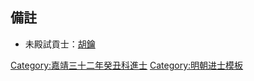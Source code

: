 {{Navbox
|name = 嘉靖三十二年癸丑科殿試金榜
|title = 嘉靖三十二年（[[1553年]]）癸丑科殿試金榜
|titlestyle = background-color:#FFD700;
|image =
|style = width:100%;text-align:center; 
|groupstyle = text-align:center; background-color:#FFD700;
|liststyle = text-align:center;
|state = {{{state<includeonly>|collapsed</includeonly>}}}
|group1 = 第一甲<br>賜進士及第<br>共3名
|list1 = '''[[陳謹|陳　謹]]''' - '''[[曹大章]]''' - '''[[溫應祿]]'''

|group2 = 第二甲<br>賜進士出身<br>共105名
|list2 = [[萬浩|萬　浩]] - [[劉師穎]] - [[陳綰|陳　綰]] - [[龐遠|龐　遠]] - [[姚弘謨]] - [[秦宗道]] - [[陸瓚|陸　瓚]] - [[何東序]] - [[張志孝]] - [[許汝驥]]<br>[[羅廷紳]] - [[楊準 (嘉靖進士)|楊　準]] - [[葉萬祿]] - [[黃鈞|黃　鈞]] - [[李如松 (嘉靖進士)|李如松]] - [[莊士元]] - [[李貴 (嘉靖進士)|李　貴]] - [[呂穆|呂　穆]] - [[胡麟|胡　麟]] - [[趙祖朝]]<br>[[呂旻|呂　旻]] - [[江一麟]] - [[何寵|何　寵]] - [[郭敬賢]] - [[梁夢龍]] - [[齊遇|齊　遇]] - [[鄒察|鄒　察]] - [[周道光]] - [[何汝健]] - [[應明德]]<br>[[李裘|李　裘]] - [[吳遵晦]] - [[鈔介|鈔　介]] - [[曾鎰 (嘉靖進士)|曾　鎰]] - [[謝鵬舉]] - [[阮文中 (嘉靖進士)|阮文中]] - [[孫鳴世]] - [[鄧廷猷]] - [[張大韶]] - [[趙與治]]<br>[[沈志言]] - [[鄭源彬]] - [[徐善慶]] - [[王希烈]] - [[楊綵|楊　綵]] - [[吳邦楨]] - [[祝世廉]] - [[南軒|南　軒]] - [[姜寶|姜　寶]] - [[王學顏 (嘉靖進士)|王學顏]]<br>[[趙祖鵬]] - [[徐炳|徐　炳]] - [[沈繼志]] - [[余朝卿]] - [[瞿晟|瞿　晟]] - [[徐玭|徐　玭]] - [[胡汝嘉]] - [[馮葉|馮　葉]] - [[夏惟純]] - [[劉侃 (嘉靖進士)|劉　侃]]<br>[[曾一經]] - [[喻南嶽]] - [[於惟一|-{於}-惟一]] - [[周賢宣]] - [[孫應鰲]] - [[戴時雍]] - [[孫鋌|孫　鋌]] - [[張大化]] - [[屠寬 (嘉靖進士)|屠　寬]] - [[桂嘉孝]]<br>[[方良曙]] - [[周望|周　望]] - [[王宇 (嘉靖癸丑進士)|王　宇]] - [[顧闕|顧　闕]] - [[金深|金　深]] - [[李元泰]] - [[徐師曾]] - [[金立相]] - [[周時中 (嘉靖進士)|周時中]] - [[王一鹗|楊一鶚]]<br>[[孔惟德]] - [[程金|程　金]] - [[王可大]] - [[張僊|張　僊]] - [[臧繼芳]] - [[張四維]] - [[鍾一元]] - [[周鑑 (嘉靖進士)|周　鑑]] - [[曾傑 (嘉靖進士)|曾　傑]] - [[丘有嵓]]<br>[[程廷策]] - [[方萬有]] - [[張誼|張　誼]] - [[戴一俊]] - [[毛术|毛　术]] - [[林敬|林　敬]] - [[蔣焞|蔣　焞]] - [[黎德充]] - [[凌立|凌　立]] - [[張問行 (嘉靖進士)|張問行]]<br>[[徐用光]] - [[汪春時]] - [[張正位]] - [[胡湧|胡　湧]] - [[胡士彥]]<span style="color: #F7F7F7;"> - －－－ - －－－ - －－－ - －－－ - －－－</span>

|group3 = 第三甲<br>賜同進士出身<br>共295名
|list3 = [[李東華 (嘉靖進士)|李東華]] - [[郭文輔]] - [[姜繼曾]] - [[顧章志]] - [[徐仲楫]] - [[溫如玉]] - [[方敏 (明朝)|方　敏]] - [[周京 (嘉靖進士)|周　京]] - [[呂程|呂　程]] - [[李蓘|李　蓘]]<br>[[吳時來]] - [[徐爌|徐　爌]] - [[李叔和]] - [[蔣應期]] - [[曹灼|曹　灼]] - [[王三錫 (嘉興)|王三錫]] - [[苑囿|苑　囿]] - [[魏元吉]] - [[王其勤]] - [[張求可]]<br>[[李春芳 (嘉靖癸丑進士)|李春芳]] - [[陳奎 (嘉靖進士)|陳　奎]] - [[王學謨]] - [[吳承燾]] - [[鍾沂|鍾　沂]] - [[張九功 (嘉靖進士)|張九功]] - [[唐自化]] - [[江北 (嘉靖進士)|江　北]] - [[吳可行]] - [[陸泰|陸　泰]]<br>[[馬自強]] - [[蔡本端]] - [[葉可成]] - [[梁淮|梁　淮]] - [[李瑤 (嘉靖進士)|李　瑤]] - [[趙桐 (嘉靖進士)|趙　桐]] - [[秦禾|秦　禾]] - [[殷仁|殷　仁]] - [[宋儒 (嘉靖進士)|宋　儒]] - [[汪汝達]]<br>[[李璉 (嘉靖進士)|李　璉]] - [[黃休泰]] - [[李從宜]] - [[鄭茂|鄭　茂]] - [[楊文光]] - [[司馬初]] - [[張巽言]] - [[鄭東|鄭　東]] - [[陳懋觀]] - [[胡應文]]<br>[[張于逵|-{張}-于逵]] - [[曾梅|曾　梅]] - [[史朝宜]] - [[李應元 (嘉靖進士)|李應元]] - [[楊世鳳]] - [[朱賢 (嘉靖進士)|朱　賢]] - [[何察|何　察]] - [[楊世第]] - [[董鯤|董　鯤]] - [[周啓大]]<br>[[楊芷 (嘉靖進士)|楊　芷]] - [[樊垣|樊　垣]] - [[劉存義]] - [[戚元輔]] - [[慎蒙|慎　蒙]] - [[羅汝芳]] - [[秦淦|秦　淦]] - [[崔宗堯]] - [[黃仁惠]] - [[劉廓|劉　廓]]<br>[[周思久]] - [[劉堯誨]] - [[葛慈|葛　慈]] - [[王文炳 (嘉靖進士)|王文炳]] - [[俞意|俞　意]] - [[沈珤 (嘉靖進士)|沈　珤]] - [[蔡結|蔡　結]] - [[徐梓|徐　梓]] - [[石梁|石　梁]] - [[江萬仞]]<br>[[卜大順]] - [[曹科|曹　科]] - [[楊君璽]] - [[董世彥]] - [[程熟|程　熟]] - [[莫抑|莫　抑]] - [[曾廷芝]] - [[朱𥘼|朱　𥘼]] - [[陳志 (嘉靖癸丑進士)|陳　志]] - [[周斯盛 (嘉靖進士)|周斯盛]]<br>[[潘子霓]] - [[黃吉|黃　吉]] - [[劉曰材]] - [[劉泉 (嘉靖進士)|劉　泉]] - [[萬鵬|萬　鵬]] - [[尹士龍]] - [[王察言]] - [[向淇|向　淇]] - [[魏濟民 (嘉靖進士)|魏濟民]] - [[朱茹|朱　茹]]<br>[[盛周|盛　周]] - [[張九一]] - [[沈維藩]] - [[羅嘉賓]] - [[孫喬 (嘉靖癸丑進士)|孫　喬]] - [[杜實|杜　實]] - [[温如春 (嘉靖進士)|溫如春]] - [[金燕|金　燕]] - [[楊九韶]] - [[楊棐|楊　棐]]<br>[[李瑜 (嘉靖進士)|李　瑜]] - [[秦可大]] - [[柳東伯]] - [[張鵬 (嘉靖癸丑進士)|張　鵬]] - [[戴文奎]] - [[俞文榮]] - [[呼為卿]] - [[金柱 (嘉靖進士)|金　柱]] - [[蕭九峯]] - [[李伯遇]]<br>[[管嘉福]] - [[李鳳 (嘉靖癸丑進士)|李　鳳]] - [[陳甲|陳　甲]] - [[王宗會]] - [[張待化]] - [[吳道直]] - [[張喬檜]] - [[沈淳|沈　淳]] - [[李廷龍]] - [[何全|何　全]]<br>[[戴景和]] - [[李寅實]] - [[徐行 (嘉靖進士)|徐　行]] - [[劉起蒙]] - [[董堯封]] - [[王汝正]] - [[陳麟|陳　麟]] - [[羅良 (嘉靖進士)|羅　良]] - [[杜時芳]] - [[甄敬|甄　敬]]<br>[[林有望]] - [[燕仲義]] - [[顧曾唯]] - [[張存義]] - [[錢同文]] - [[穆甯中]] - [[葛大紀]] - [[凌儒|凌　儒]] - [[黃森|黃　森]] - [[牛山木]]<br>[[趙圭 (嘉靖進士)|趙　圭]] - [[王彥民]] - [[葉龍 (明朝)|葉　龍]] - [[祝乾壽|祝-{乾}-壽]] - [[孟重|孟　重]] - [[張學顏 (嘉靖癸丑進士)|張學顏]] - [[李伯生]] - [[黃作孚]] - [[蕭奇勳]] - [[許從龍]]<br>[[喬應光]] - [[李瑚 (嘉靖進士)|李　瑚]] - [[方時學]] - [[陳珊|陳　珊]] - [[黃乾行]] - [[凌邦奇]] - [[王宗彝 (嘉靖進士)|王宗彝]] - [[歸大道]] - [[錢邦偁]] - [[葉期遠]]<br>[[何棨|何　棨]] - [[華秉中]] - [[郭嵩|郭　嵩]] - [[李佩 (嘉靖進士)|李　佩]] - [[王惟寧]] - [[王宮用]] - [[杜完|杜　完]] - [[晁東吳]] - [[江奎|江　奎]] - [[邊傒|邊　傒]]<br>[[李邦魁]] - [[宋繼祖]] - [[趙教|趙　教]] - [[劉鳴陽]] - [[林命|林　命]] - [[夏儒|夏　儒]] - [[徐浦|徐　浦]] - [[郭士髦]] - [[樊倣|樊　倣]] - [[張書紳]]<br>[[姜儆|姜　儆]] - [[王大學|孫大學]] - [[黃泮|黃　泮]] - [[周滋|周　滋]] - [[郭汝霖_(嘉靖進士)|郭汝霖]] - [[崔孔昕]] - [[劉祜 (嘉靖進士)|劉　祜]] - [[劉以節]] - [[徐大壯]] - [[姜子羔]]<br>[[史朝富]] - [[唐繼祿]] - [[路王道]] - [[郭斗|郭　斗]] - [[李一科]] - [[党緒|-{党}-　緒]] - [[王漸|王　漸]] - [[袁祖榮]] - [[黃紀 (嘉靖進士)|黃　紀]] - [[李希洛]]<br>[[孫一正]] - [[羅田 (嘉靖進士)|羅　田]] - [[劉涷|劉　涷]] - [[李從教]] - [[高應芳]] - [[何煃|何　煃]] - [[祝堯煥]] - [[馮叔吉]] - [[楊旦 (嘉靖進士)|楊　旦]] - [[易道談]]<br>[[熊坦|熊　坦]] - [[張烈文]] - [[成守節]] - [[史桂芳]] - [[熊迥|熊　迥]] - [[吳非玉]] - [[王汝言]] - [[蕭九成 (嘉靖進士)|蕭九成]] - [[徐耀宗]] - [[魏學曾]]<br>[[李得春 (嘉靖進士)|李得春]] - [[戴冕 (嘉靖進士)|戴　冕]] - [[史起蟄]] - [[史官 (嘉靖癸丑進士)|史　官]] - [[馮舜漁]] - [[魏堂|魏　堂]] - [[王業 (嘉靖進士)|王　業]] - [[吳思敬 (明朝)|吳思敬]] - [[龐尚鵬]] - [[田三戒]]<br>[[沈熙載]] - [[金應奎]] - [[方攸績]] - [[蘇存|蘇　存]] - [[杜鵬翔]] - [[曾濂|曾　濂]] - [[毛鋼|毛　鋼]] - [[徐節 (嘉靖進士)|徐　節]] - [[潘銓|潘　銓]] - [[祝舜齡]]<br>[[王詠|王　詠]] - [[崔大德]] - [[王大任 (嘉靖進士)|王大任]] - [[雷上儒]] - [[杜璿|杜　璿]] - [[陳德騄]] - [[何惟憼]] - [[古文炳]] - [[雷金科]] - [[季永康]]<br>[[張守道]] - [[苟延庚]] - [[侯有功]] - [[黃希憲]] - [[李一陽 (嘉靖進士)|李一陽]] - [[王治 (嘉靖進士)|王　治]] - [[劉得寬]] - [[羅廷唯]] - [[王可信]] - [[安謙|安　謙]]<br>[[曾震|曾　震]] - [[謝朝錫]] - [[孫用|孫　用]] - [[許宗鎰]] - [[王文政]] - [[季科|季　科]] - [[林富春]] - [[侯祁|侯　祁]] - [[武金|武　金]] - [[龔情|龔　情]]<br>[[吳過|吳　過]] - [[陳瑞 (嘉靖進士)|陳　瑞]] - [[霍超|霍　超]] - [[劉念_(明朝)|劉　念]] - [[杜棟|杜　棟]] - [[羅復|羅　復]] - [[鄭文茂]] - [[張國珍]] - [[盧嘉慶]] - [[丁盛世]]<br>[[王可立]] - [[張翀 (嘉靖進士)|張　翀]] - [[劉溱|劉　溱]] - [[朱裳 (嘉靖進士)|朱　裳]] - [[趙宗軌|趙宗{{僻字|𮜿|左車右丸}}]]<span style="color: #FFFFFF;"> - －－－ - －－－ - －－－ - －－－ - －－－</span>
|belowstyle = text-align: center; background-color:#FFD700;
|below='''前一科：[[Template:嘉靖二十九年庚戌科殿試金榜|嘉靖二十九年庚戌科]]　'''·'''　後一科：[[Template:嘉靖三十五年丙辰科殿試金榜|嘉靖三十五年丙辰科]]'''<br>'''同科進士：[[Template:嘉靖三十二年癸丑科武會試金榜|嘉靖三十二年癸丑武科]]'''
}}
[[Category:嘉靖三十二年癸丑科進士]]<noinclude>
==備註==
*未殿試貢士：[[胡鑰]]

[[Category:嘉靖三十二年癸丑科進士| ]]
[[Category:明朝进士模板]]
</noinclude>
